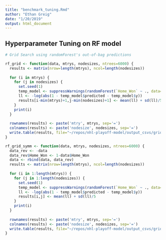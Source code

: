 ```yaml
---
title: "benchmark_tuning.Rmd"
author: "Ethan Greig"
date: "1/20/2019"
output: html_document
---
```


## Hyperparameter Tuning on RF model
```r
# Grid Search using randomForest's out-of-bag predictions 

rf_grid <- function(data, mtrys, nodesizes, ntrees=6000) {
  results <- matrix(nrow=length(mtrys), ncol=length(nodesizes))
  
  for (i in mtrys) {
    for (j in nodesizes) {
      set.seed(1)
      temp_model <- suppressWarnings(randomForest(`Home_Won` ~ ., data=data, ntree=ntrees, mtry=i, nodesize=j))
      ll <- -log(abs(1 - temp_model$predicted - temp_model$y))
      results[i-min(mtrys)+1,j-min(nodesizes)+1] <- mean(ll) + sd(ll)/5
    }
    print(i)
  }
  
  rownames(results) <- paste('mtry', mtrys, sep='=')
  colnames(results) <- paste('nodesize', nodesizes, sep='=')
  write.table(results, file="~/repos/nhl-playoff-model/output_csvs/grid_search_random_forest_temp.csv", sep=',', col.names=NA)
}

rf_grid_symm <- function(data, mtrys, nodesizes, ntrees=6000) {
  data_rev <- -data
  data_rev$Home_Won <- 1-data$Home_Won
  data <- rbind(data, data_rev)
  results <- matrix(nrow=length(mtrys), ncol=length(nodesizes))
  
  for (i in 1:length(mtrys)) {
    for (j in 1:length(nodesizes)) {
      set.seed(1)
      temp_model <- suppressWarnings(randomForest(`Home_Won` ~ ., data=data, ntree=ntrees, mtry=mtrys[i], nodesize=nodesizes[j]))
      ll <- -log(abs(1 - temp_model$predicted - temp_model$y))
      results[i,j] <- mean(ll) + sd(ll)/5
    }
    print(i)
  }
  
  rownames(results) <- paste('mtry', mtrys, sep='=')
  colnames(results) <- paste('nodesize', nodesizes, sep='=')
  write.table(results, file="~/repos/nhl-playoff-model/output_csvs/grid_search_random_forest_temp_symm.csv", sep=',', col.names=NA)
}
```